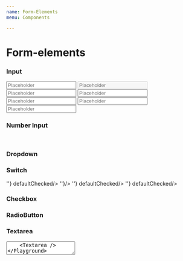 ```yaml
---
name: Form-Elements
menu: Components

---
```



# Form-elements

<Metadata pkg={pkg}/>

### Input
<Playground>
    <Input placeholder='Placeholder' label='Label' autoComplete="off"/>
    <Input placeholder='Placeholder' label='Disabled' disabled/>
    <Input placeholder='Placeholder' label='Success' state='success'/>
    <Input placeholder='Placeholder' label='Error' state='error' errorMessage='Error message'/>
    <Input placeholder='Placeholder' state='error' errorMessage='Error message'/>
    <Input placeholder='Placeholder' label='Input with icon' icon={IconSearch}/>  <Input placeholder='Placeholder' label='Input with icon' icon={IconSearch}/>
</Playground>

### Number Input
<Playground>
    <InputNumber placeholder='0' label='Label'/>
    <br/>
    <InputNumber placeholder='0' label='Disabled' value='1' disabled/>
</Playground>

<Props of={Input} />

### Dropdown

<Playground>
    <Dropdown options={[{label: 'One',value: 'One'},{label: 'Two',value: 'Two'}]}/>
</Playground>

<Props of={Dropdown} />

### Switch
<Playground>
    <Switch label="First" onChange={() => ''} defaultChecked/>
    <Switch label="Second" onChange={() => ''}/>
    <Switch label="Disabled" disabled onChange={() => ''} defaultChecked/>
    <Switch onChange={() => ''} defaultChecked/>
</Playground>

<Props of={Switch} />

### Checkbox
<Playground>
    <Checkbox label="First" defaultChecked/>
    <Checkbox label="Second" />
    <Checkbox label="Third" />
</Playground>

<Props of={Checkbox} />

### RadioButton
<Playground>
    <RadioButton id="1" name="Buttons1" label="First" defaultChecked/>
    <RadioButton id="2" name="Buttons1" label="Second"/>
    <RadioButton id="3" name="Buttons1" label="Third (disabled)" disabled/>

</Playground>

<Props of={RadioButton} />

### Textarea
<Playground>
    <Textarea rows={5} cols={20}/>
    <Textarea /> 
</Playground>

<Props of={Textarea} />

### Tag
<Playground>
    <Tag text="Example tag" /> 
</Playground>

<Props of={Tag} />

### Badge
<Playground>
    <Badge text="Default badge" />
    <br/>
    <br/>
     <Badge text="Filled badge" isFilled/>
     <Badge text="Custom wrapped badge" applyCustomStylings={text => <BodyUI style={{backgroundColor: "red", textTransform: "none"}}>{text}</BodyUI>} isFilled/>
</Playground>

<Props of={Badge} />

### Date Picker
Mode default to none, or can be set to 'date-time'
<Playground>
    <TranslationProvider>
        <DatePicker onChange={date => console.log(date)}/>
    </TranslationProvider>
</Playground>

<Playground>
    <TranslationProvider>
        <DatePicker onChange={date => console.log(date)} mode='date-time'/>
    </TranslationProvider>
</Playground>

<Playground>
    <TranslationProvider>
        <DatePickerV2 
            type="to"
            date={{ from: "", to: "" }}
            fromMonth={new Date(2020, 0)}
            disabledDays={[
                new Date(2020, 0, 1),
                {
                    after: new Date(2020, 0, 20),
                    before: new Date(2020, 0, 25),
                },
            ]}
            onDayChange={val => console.log(val)}
         />
    </TranslationProvider>
</Playground>

#### Props
<Props of={DatePicker} />


### Link
<Playground>
    <Link href="www.google.fi">Link</Link>
</Playground>

#### Props
<Props of={Link} />

### Tag Input for article
<Playground>
    <TranslationProvider>
        <TagInput
        loadOptions={promiseOptions}
        callback={selectCallback}
        placeholder={'Add hashtags'}
        maxOptions={3}
        label={'some label'}
        targetElement="article"
        warningThreshold={2}
        warningMessage="We recommend using at most 2 tags"/>
    </TranslationProvider>
</Playground>

### Tag Input for page
<Playground>
    <TranslationProvider>
        <TagInput
        loadOptions={promiseOptions}
        callback={selectCallback}
        placeholder={'Add hashtags'}
        maxOptions={3}
        label={'some label'}
        targetElement="pages"
        warningThreshold={2}
        warningMessage="We recommend using at most 2 tags"/>
    </TranslationProvider>
</Playground>

### Tag Input with button to inject tags from outside.
<Playground>
    <TranslationProvider>
        <InjectableTagInput />
    </TranslationProvider>
</Playground>

#### Props
##### `loadOptions` - async function that returns an array of hashtags in format `[{hashtag: 'test', count: 33}]`
##### `callback` - a function called when new hashtag is added/created. Returns an array of currently selected hashtags: `[{hashtag: 'test'}]`
##### `defaultValue` - pre-selected values for the input in format `[{hashtag: 'test'}]`
<Props of={TagInput} />
